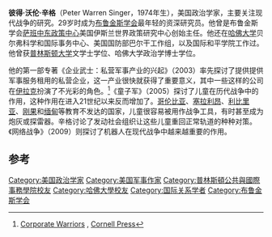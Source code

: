 {{Infobox scientist
|name              = P. W. Singer
|image             = Peter Warren Singer 2010.jpg
|caption           = 
|birth_date        = 1974
|birth_place       =
|birth_name       =Peter Warren Singer
|death_date        = 
|death_place       = 
|residence         = 
|citizenship       = 
|nationality       = 美国
|ethnicity         = 
|fields            = [[政治学|政治学]]、[[国际关系|国际关系]]、[[现代战争|现代战争]]
|workplaces        = [[布鲁金斯研究所|布鲁金斯研究所]]<br/>[[哈佛大学|哈佛大学]]<br/>[[美国国防部|美国国防部]]<br/>[[国际和平学院|国际和平学院]]
|alma_mater        = [[普林斯顿大学|普林斯顿大学]] ([[文学士|文学士]]) <br/> [[哈佛大学|哈佛大学]] ([[哲学博士|哲学博士]])
|doctoral_advisor  = 
|academic_advisors = 
|doctoral_students = 
|notable_students  = 
|known_for         = 
|author_abbrev_bot = 
|author_abbrev_zoo = 
|influences        = 
|influenced        = 
|awards            = 
|religion          =
|signature         =  <!-- (filename only) -->
|footnotes         = 
}}
'''彼得·沃伦·辛格'''（Peter Warren Singer，1974年生），美国政治学家，主要关注现代战争的研究。29岁时成为[[布鲁金斯学会|布鲁金斯学会]]最年轻的资深研究员。他曾是布鲁金斯学会[[萨班中东政策中心|萨班中东政策中心]]美国伊斯兰世界政策研究中心创始主任。他还在[[哈佛大学|哈佛大学]]贝尔弗科学和国际事务中心、美国国防部巴尔干工作组，以及国际和平学院工作过。他曾获[[普林斯顿大学|普林斯顿大学]]{{Link-en|伍德罗·威尔逊公共与国际事务学院|Woodrow Wilson School of Public and International Affairs}}文学士学位、哈佛大学政治学博士学位。

他的第一部专著《企业武士：私营军事产业的兴起》（2003）率先探讨了提供提供军事服务租用的私营企业，这一产业很快就获得了重要意义，其中一些这样的公司在[[伊拉克战争|伊拉克]]扮演了不光彩的角色。<ref>[http://www.cornellpress.cornell.edu/book/?GCOI=80140100946630 Corporate Warriors] {{Wayback|url=http://www.cornellpress.cornell.edu/book/?GCOI=80140100946630 |date=20141129090433 }}, [[Cornell_Press|Cornell Press]]</ref>《童子军》（2005）探讨了儿童在历代战争中的作用，这种作用在进入21世纪以来反而增加了。[[哥伦比亚|哥伦比亚]]、[[塞拉利昂|塞拉利昂]]、[[利比里亚|利比里亚]]、[[刚果|刚果]]和[[缅甸|缅甸]]等教育不发达的国家，儿童很容易被用作战争工具，有时甚至成为炮灰或探雷器。辛格讨论了发动社会组织让这些儿童重回正常轨道的种种对策。《网络战争》（2009）则探讨了机器人在现代战争中越来越重要的作用。

==参考==
{{reflist}}
{{Authority control}}
[[Category:美国政治学家|Category:美国政治学家]]
[[Category:美国军事作家|Category:美国军事作家]]
[[Category:普林斯頓公共與國際事務學院校友|Category:普林斯頓公共與國際事務學院校友]]
[[Category:哈佛大學校友|Category:哈佛大學校友]]
[[Category:国际关系学者|Category:国际关系学者]]
[[Category:布鲁金斯学会|Category:布鲁金斯学会]]